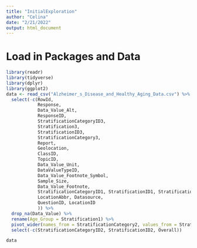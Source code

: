 ```yaml
---
title: "InitialExploration"
author: "Celina"
date: "2/21/2022"
output: html_document
---
```


# Load in Packages and Data
```r
library(readr)
library(tidyverse)
library(dplyr)
library(ggplot2)
data <- read_csv("Alzheimer_s_Disease_and_Healthy_Aging_Data.csv") %>%
  select(-c(RowId, 
            Response, 
            Data_Value_Alt, 
            ResponseID, 
            StratificationCategoryID3,
            Stratification3, 
            StratificationID3, 
            StratificationCategory3,
            Report, 
            Geolocation, 
            ClassID, 
            TopicID, 
            Data_Value_Unit, 
            DataValueTypeID, 
            Data_Value_Footnote_Symbol, 
            Sample_Size, 
            Data_Value_Footnote, 
            StratificationCategoryID1, StratificationID1, StratificationCategory1, 
            LocationAbbr, Datasource, 
            QuestionID, LocationID
            )) %>%
  drop_na(Data_Value) %>%
  rename(Age_Group = Stratification1) %>%
  pivot_wider(names_from = StratificationCategory2, values_from = Stratification2, values_fill = "All") %>%
  select(-c(StratificationCategoryID2, StratificationID2, Overall)) 
```

```r
data
```

